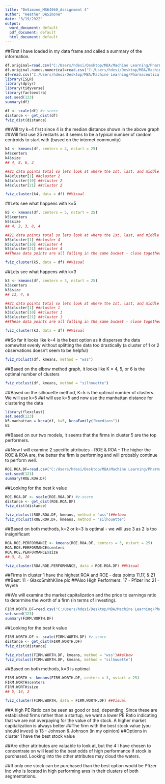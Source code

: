 ---
title: "DeSimone_MS64060_Assignment 4"
author: "Heather DeSimone"
date: "3/19/2022"
output:
  word_document: default
  pdf_document: default
  html_document: default
---


##First I have loaded in my data frame and called a summary of the information.
```{r}
df.original=read.csv("C:/Users/hdesi/Desktop/MBA/Machine Learning/Pharmaceuticals.csv")
df.original.names.numerical=read.csv("C:/Users/hdesi/Desktop/MBA/Machine Learning/Pharmaceuticals.csv")[,c(1:11)]
df=read.csv("C:/Users/hdesi/Desktop/MBA/Machine Learning/Pharmaceuticals.csv")[,c(3:11)]
library(ISLR)
library(dplyr)
library(tidyverse)
library(factoextra)
set.seed(123)
summary(df)
```

```{r}
df <- scale(df) #z-score
distance <- get_dist(df)
fviz_dist(distance)
```
##Will try k=4 first since 4 is the median distance shown in the above graph
##Will first use 25 restarts as it seems to be a typical number of random centroids to start with (based on the internet community)
```{r}
k4 <- kmeans(df, centers = 4, nstart = 25)
k4$centers
k4$size
## 4, 8, 6, 3

##21 data points total so lets look at where the 1st, last, and middle data points are 
k4$cluster[1] ##cluster 2
k4$cluster[10] ##cluster 2
k4$cluster[21] ##cluster 2

fviz_cluster(k4, data = df) ##Visual
```
##Lets see what happens with k=5
```{r}
k5 <- kmeans(df, centers = 5, nstart = 25)
k5$centers
k5$size
## 4, 2, 3, 8, 4

##21 data points total so lets look at where the 1st, last, and middle data points are 
k5$cluster[1] ##cluster 4
k5$cluster[10] ##cluster 4
k5$cluster[21] ##cluster 4
##These data points are all falling in the same bucket - close together

fviz_cluster(k5, data = df) ##Visual
```

##Lets see what happens with k=3
```{r}
k3 <- kmeans(df, centers = 3, nstart = 25)
k3$centers
k3$size
## 11, 4, 6

##21 data points total so lets look at where the 1st, last, and middle data points are 
k3$cluster[1] ##cluster 1
k3$cluster[10] ##cluster 1
k3$cluster[21] ##cluster 1
##These data points are all falling in the same bucket - close together

fviz_cluster(k3, data = df) ##Visual
```
##So far it looks like k=4 is the best option as it disperses the data somewhat evenly without splitting the data too drastically (a cluster of 1 or 2 observations doesn't seem to be helpful)

```{r}
fviz_nbclust(df, kmeans, method = "wss")
```
##Based on the elbow method graph, it looks like K = 4, 5, or 6 is the optimal number of clusters
```{r}
fviz_nbclust(df, kmeans, method = "silhouette")
```
##Based on the silhouette method, K=5 is the optimal number of clusters. We will use k=5
##I will use k=5 and now use the manhattan distance for clustering the data
```{r}
library(flexclust)
set.seed(123)
k5.manhattan = kcca(df, k=5, kccaFamily("kmedians"))
k5
```
##Based on our two models, it seems that the firms in cluster 5 are the top performers.


##Now I will examine 2 specific attributes - ROE & ROA - The higher the ROE & ROA are, the better the firm is performing and will probably continue to perform well.
```{r}
ROE.ROA.DF=read.csv("C:/Users/hdesi/Desktop/MBA/Machine Learning/Pharmaceuticals.csv")[,c(6,7)]
set.seed(123)
summary(ROE.ROA.DF)
```
##Looking for the best k value
```{r}
ROE.ROA.DF <- scale(ROE.ROA.DF) #z-score
distance <- get_dist(ROE.ROA.DF)
fviz_dist(distance)

fviz_nbclust(ROE.ROA.DF, kmeans, method = "wss")##elbow
fviz_nbclust(ROE.ROA.DF, kmeans, method = "silhouette")

```
##Based on both methods, k=2 or k=3 is optimal - we will use 3 as 2 is too insignificant
```{r}
ROA.ROE.PERFORMANCE <- kmeans(ROE.ROA.DF, centers = 3, nstart = 25)
ROA.ROE.PERFORMANCE$centers
ROA.ROE.PERFORMANCE$size
## 3, 8, 10

fviz_cluster(ROA.ROE.PERFORMANCE, data = ROE.ROA.DF) ##Visual
```
##Firms in cluster 1 have the highest ROA and ROE - data points 11,17, & 21
##Best: 11 - GlaxoSmithKline plc
##Also High Performers:    17 - Pfizer Inc    21 - Wyeth


##We will examine the market capitalization and the price to earnings ratio to determine the worth of a firm (in terms of investing).
```{r}
FIRM.WORTH.DF=read.csv("C:/Users/hdesi/Desktop/MBA/Machine Learning/Pharmaceuticals.csv")[,c(3,5)]
set.seed(123)
summary(FIRM.WORTH.DF)
```
##Looking for the best k value
```{r}
FIRM.WORTH.DF <- scale(FIRM.WORTH.DF) #z-score
distance <- get_dist(FIRM.WORTH.DF)
fviz_dist(distance)

fviz_nbclust(FIRM.WORTH.DF, kmeans, method = "wss")##elbow
fviz_nbclust(FIRM.WORTH.DF, kmeans, method = "silhouette")

```
##Based on both methods, k=3 is optimal 
```{r}
FIRM.WORTH <- kmeans(FIRM.WORTH.DF, centers = 3, nstart = 25)
FIRM.WORTH$centers
FIRM.WORTH$size
## 5, 14, 2

fviz_cluster(FIRM.WORTH, data = FIRM.WORTH.DF) ##Visual
```
##A high PE Ratio can be seen as good or bad, depending. Since these are established firms rather than a startup, we want a lower PE Ratio indicating that we are not overpaying for the value of the stock. A higher market capitalization is always better
##The firm with the best stock value (you should invest) is 13 - Johnson & Johnson (in my opinion)
##Options in cluster 1 have the best stock value

##Are other attributes are valuable to look at, but the 4 I have chosen to concentrate on will lead to the best odds of high performance if stock is purchased. Looking into the other attributes may cloud the waters.

##If only one stock can be purchased than the best option would be Pfizer Inc who is located in high performing ares in their clusters of both segmentations.
